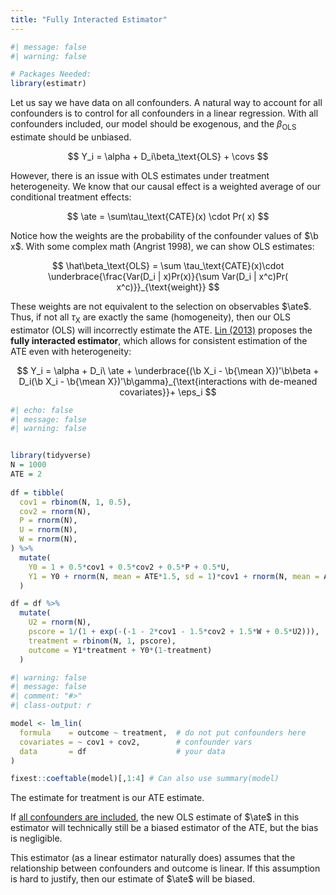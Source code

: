 ```yaml
---
title: "Fully Interacted Estimator"
---
```


```r
#| message: false
#| warning: false

# Packages Needed:
library(estimatr)
```

Let us say we have data on all confounders. A natural way to account for all confounders is to control for all confounders in a linear regression. With all confounders included, our model should be exogenous, and the $\beta_\text{OLS}$ estimate should be unbiased.

$$
Y_i = \alpha + D_i\beta_\text{OLS} + \covs
$$

However, there is an issue with OLS estimates under treatment heterogeneity. We know that our causal effect is a weighted average of our conditional treatment effects:

$$
\ate = \sum\tau_\text{CATE}(x) \cdot Pr( x)
$$

Notice how the weights are the probability of the confounder values of $\b x$. With some complex math (Angrist 1998), we can show OLS estimates:

$$
\hat\beta_\text{OLS} = \sum \tau_\text{CATE}(x)\cdot \underbrace{\frac{Var(D_i | x)Pr(x)}{\sum Var(D_i | x^c)Pr( x^c)}}_{\text{weight}}
$$

These weights are not equivalent to the selection on observables $\ate$. Thus, if not all $\tau_\text{X}$ are exactly the same (homogeneity), then our OLS estimator (OLS) will incorrectly estimate the ATE. [Lin (2013)](https://projecteuclid.org/journals/annals-of-applied-statistics/volume-7/issue-1/Agnostic-notes-on-regression-adjustments-to-experimental-data--Reexamining/10.1214/12-AOAS583.full) proposes the **fully interacted estimator**, which allows for consistent estimation of the ATE even with heterogeneity:

$$
Y_i = \alpha + D_i\ \ate + \underbrace{(\b X_i - \b{\mean X})'\b\beta + D_i(\b X_i - \b{\mean X})'\b\gamma}_{\text{interactions with de-meaned covariates}}+ \eps_i
$$

```r
#| echo: false
#| message: false
#| warning: false


library(tidyverse)
N = 1000
ATE = 2
  
df = tibble(
  cov1 = rbinom(N, 1, 0.5),
  cov2 = rnorm(N),
  P = rnorm(N),
  U = rnorm(N), 
  W = rnorm(N),
) %>%
  mutate(
    Y0 = 1 + 0.5*cov1 + 0.5*cov2 + 0.5*P + 0.5*U,
    Y1 = Y0 + rnorm(N, mean = ATE*1.5, sd = 1)*cov1 + rnorm(N, mean = ATE/2)*(1-cov1)
  )

df = df %>%
  mutate(
    U2 = rnorm(N),
    pscore = 1/(1 + exp(-(-1 - 2*cov1 - 1.5*cov2 + 1.5*W + 0.5*U2))),
    treatment = rbinom(N, 1, pscore),
    outcome = Y1*treatment + Y0*(1-treatment)
  )
```

```r
#| warning: false
#| message: false
#| comment: "#>"
#| class-output: r

model <- lm_lin(
  formula    = outcome ~ treatment,  # do not put confounders here
  covariates = ~ cov1 + cov2,        # confounder vars
  data       = df                    # your data
)

fixest::coeftable(model)[,1:4] # Can also use summary(model)
```

::: small
The estimate for treatment is our ATE estimate.
:::

If [all confounders are included]{.underline}, the new OLS estimate of $\ate$ in this estimator will technically still be a biased estimator of the ATE, but the bias is negligible.

This estimator (as a linear estimator naturally does) assumes that the relationship between confounders and outcome is linear. If this assumption is hard to justify, then our estimate of $\ate$ will be biased.
